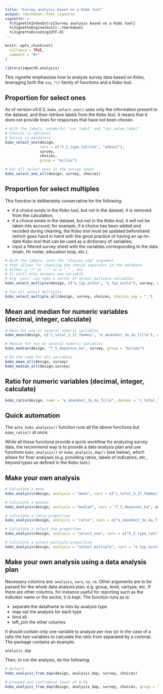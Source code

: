 ```yaml
---
title: "Survey analysis based on a Kobo tool"
output: rmarkdown::html_vignette
vignette: >
  %\VignetteIndexEntry{Survey analysis based on a Kobo tool}
  %\VignetteEngine{knitr::rmarkdown}
  %\VignetteEncoding{UTF-8}
---
```


```r
knitr::opts_chunk$set(
  collapse = TRUE,
  comment = "#>"
)
```

```r
library(impactR.analysis)
```

This vignette emphasizes how to analyze survey data based on Kobo, leveraging both the `svy_*()` family of functions and a Kobo tool. 

## Proportion for select ones

As of version v0.0.3, `kobo_select_one()` uses only the information present in the dataset, and then retrieve labels from the Kobo tool. It means that it does not provide lines for responses that have not been chosen. 

```r

# With the labels, wonderful "var_label" and "var_value_label"
# Choices is optional
# Survey is mandatory
kobo_select_one(design, 
                vars = c("h_2_type_latrine", "admin1"), 
                survey, 
                choices, 
                group = "milieu")

# For all select ones in the survey sheet
kobo_select_one_all(design, survey, choices)
```

## Proportion for select multiples

This function is deliberately conservative for the following:

- if a choice exists in the Kobo tool, but not in the dataset, it is removed from the calculation;
- if a choice exists in the dataset, but not in the Kobo tool, it will not be taken into account; for example, if a choice has been added and recoded during cleaning, the Kobo tool must be updated beforehand (which goes hand in hand with the good practice of having an up-to-date Kobo tool that can be used as a dictionary of variables;
- input a filtered survey sheet with the variables corresponding to the data (main, hh roster, education loop, etc.).

```r
# With the labels, note the "choices_sep" argument
# that allows for choosing the choice separator in the database
# either a "/" or "." or a "_" , etc.
# It still only accepts one variable
# Arg 'vars' can take a vector of select_multiple variables
kobo_select_multiple(design, c("e_typ_ecole", "e_typ_ecole"), survey, choices, choices_sep = "_")

# For all select multiples
kobo_select_multiple_all(design, survey, choices, choices_sep = "_")
```

## Mean and median for numeric variables (decimal, integer, calculate)

```r
# Mean for one or several numeric variables
kobo_mean(design, c("c_total_3_17_femmes", "e_abandont_3a_4a_fille"), survey)

# Median for one or several numeric variables
kobo_median(design, "f_5_depenses_ba", survey, group = "milieu")

# Do the same for all variables
kobo_mean_all(design, survey)
kobo_median_all(design,survey)
```

## Ratio for numeric variables (decimal, integer, calculate)

```r
kobo_ratio(design, nums = "e_abandont_3a_4a_fille", denoms = "c_total_3_17_femmes", survey = survey)
```



## Quick automation

The `auto_kobo_analysis()` function runs all the above functions but `kobo_ratio()` at once.

While all these functions provide a quick workflow for analyzing survey data, the recommend way is to provide a data analysis plan and use functions `kobo_analysis()` or `kobo_analysis_dap()` (see below), which allows for finer analyses (e.g. providing ratios, labels of indicators, etc., beyond types as defined in the Kobo tool.)

## Make your own analysis 
```r
# Calculate a mean
kobo_analysis(design, analysis = "mean", vars = c("c_total_3_17_femmes", "e_abandont_3a_4a_fille"), survey)

# Calculate a median
kobo_analysis(design, analysis = "median", vars = "f_5_depenses_ba", survey)

# Calculate a ratio proportion
kobo_analysis(design, analysis = "ratio", vars = c("e_abandont_3a_4a_fille" = "c_total_3_17_femmes"), survey)

# Calculate a select_one proportion
kobo_analysis(design, analysis = "select_one", vars = c("h_2_type_latrine", "admin1"), survey, choices, na_rm = F)

# Calculate a select_multiple proportion
kobo_analysis(design, analysis = "select_multiple", vars = "e_typ_ecole", survey, choices)

```

## Make your own analysis using a data analysis plan

Necessary columns are: `analysis`, `vars`, `na_rm`. Other arguments are to be passed for the whole data analysis plan, e.g. group, level, vartype, etc. If there are other columns, for instance useful for reporting such as the indicator name or the sector, it is kept. The function runs as is:

- separate the dataframe to lists by analysis type
- map out the analysis for each type
- bind all
- left_join the other columns

It should contain only one variable to analyze per row (or in the case of a ratio the two variables to calculate the ratio from separated by a comma). The package contains an example:

```r
analysis_dap
```


Then, to run the analysis, do the following:

```r
# Default
kobo_analysis_from_dap(design, analysis_dap, survey, choices)

# Grouped and confidence level of 0.99
kobo_analysis_from_dap(design, analysis_dap, survey, choices, group = "milieu", level = 0.99)

```

